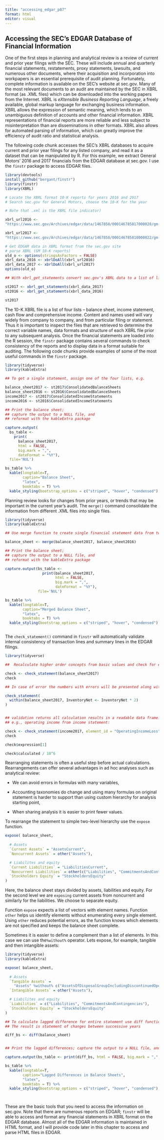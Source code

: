 ```yaml
---
title: "accessing_edgar_p87"
format: html
editor: visual
---
```


## Accessing the SEC's EDGAR Database of Financial Information

One of the first steps in planning and analytical review is a review of current and prior year filings with the SEC. These will include annual and quarterly financial statements, restatements, proxy statements, lawsuits, and numerous other documents, where their acquisition and incorporation into workpapers is an essential prerequisite of audit planning. Fortunately, complete information is available on the SEC's website at sec.gov. Many of the most relevant documents to an audit are maintained by the SEC in XBRL format (as .XML files) which can be downloaded into the working papers from the Internet. XBRL is *eXtensible Business Reporting Language*, a freely available, global markup language for exchanging business information. XBRL allows the expression of semantic meaning, which lends to an unambiguous definition of accounts and other financial information. XBRL representations of financial reports are more reliable and less subject to misinterpretation than are disseminations in other formats. XBRL also allows for automated parsing of information, which can greatly improve the efficiency of audit ratio and statistical analysis.

The following code chunk accesses the SEC's XBRL databases to acquire current and prior year filings for any listed company, and read it as a dataset that can be manipulated by R. For this example, we extract General Motors' 2016 and 2017 financials from the EDGAR database at sec.gov. I use the `finstr` package to access EDGAR files.

```r

library(devtools)
install_github("bergant/finstr")
library(finstr)
library(XBRL)

# Locate the XBRL format 10-K reports for years 2016 and 2017
# Search sec.gov for General Motors, choose the 10-K for the year

# Note that .xml is the XBRL file indicator)

xbrl_url2016 <-
"https://www.sec.gov/Archives/edgar/data/1467858/000146785817000028/gm-20161231.xml"

xbrl_url2017 <-
"https://www.sec.gov/Archives/edgar/data/1467858/000146785818000022/gm-20171231.xml"

# Get EDGAR data in XBRL format from the sec.gov site
# parse XBRL (GM 10-K reports)
old_o <- options(stringsAsFactors = FALSE)
xbrl_data_2016 <- xbrlDoAll(xbrl_url2016)
xbrl_data_2017 <- xbrlDoAll(xbrl_url2017)
options(old_o)

## With xbrl_get_statements convert sec.gov's XBRL data to a list of lists

st2017 <- xbrl_get_statements(xbrl_data_2017)
st2016 <- xbrl_get_statements(xbrl_data_2016)

st2017 

```

The 10-K XBRL file is a list of four lists -- balance sheet, income statement, cash flow and comprehensive income. Content and names used will vary widely from company to company, and from particular filing or statement. Thus it is important to inspect the files that are retrieved to determine the correct variable names, data formats and structure of each XBRL file prior to any subsequent analysis. Once the financial statements are loaded into the R session, the `finstr` package contains several commands to check consistency of the reports and to display data in a format suitable for auditing. The following code chunks provide examples of some of the most useful commands in the `finstr` package.

```r


library(tidyverse)
library(kableExtra)

## To get a single statement, assign one of the four lists, e.g.

balance_sheet2017 <- st2017$ConsolidatedBalanceSheets
balance_sheet2016 <- st2016$ConsolidatedBalanceSheets
income2017 <- st2017$ConsolidatedIncomeStatements
income2016 <- st2016$ConsolidatedIncomeStatements

## Print the balance sheet; 
## capture the output to a NULL file, and 
## reformat with the kableExtra package

capture.output(
  bs_table <- 
    print(
      balance_sheet2017, 
      html = FALSE, 
      big.mark = ",",    
      dateFormat = "%Y"), 
  file='NUL')

bs_table %>% 
  kable(longtable=T, 
        caption="Balance Sheet",
        "latex", 
        booktabs = T) %>% 
  kable_styling(bootstrap_options = c("striped", "hover", "condensed"), full_width = F, font_size=10) 


```

Planning review looks for changes from prior years, or trends that may be important in the current year's audit. The `merge()` command consolidate the information from different .XML files into single files.

```r


library(tidyverse)
library(kableExtra)

## Use merge function to create single financial statement data from two statements.

balance_sheet <- merge(balance_sheet2017, balance_sheet2016)

## Print the balance sheet; 
## capture the output to a NULL file, and 
## reformat with the kableExtra package

capture.output(bs_table <- 
                 print(balance_sheet2017, 
                       html = FALSE, 
                       big.mark = ",", 
                       dateFormat = "%Y"), 
               file='NUL')

bs_table %>% 
  kable(longtable=T, 
        caption="Merged Balance Sheet",
        "latex", 
        booktabs = T) %>% 
  kable_styling(bootstrap_options = c("striped", "hover", "condensed"), full_width = F, font_size=10) 



```

The `check_statement()` command in `finstr` will automatically validate internal consistency of transaction lines and summary lines in the EDGAR filings.

```r

library(tidyverse)

##  Recalculate higher order concepts from basic values and check for errors.

check <- check_statement(balance_sheet2017)
check

## In case of error the numbers with errors will be presented along with elements:

check_statement(
  within(balance_sheet2017, InventoryNet <- InventoryNet * 2)
)


## validation returns all calculation results in a readable data frame. 
## e.g., operating income from income statement:

check <- check_statement(income2017, element_id = "OperatingIncomeLoss")
check

check$expression[1]

check$calculated / 10^6

```

Rearranging statements is often a useful step before actual calculations. Rearrangements can offer several advantages in ad hoc analyses such as analytical review:

-   We can avoid errors in formulas with many variables,

-   Accounting taxonomies do change and using many formulas on original statement is harder to support than using custom hierarchy for analysis starting point,

-   When sharing analysis it is easier to print fewer values.

To rearrange the statement to simple two-level hierarchy use the `expose` function.

```r

expose( balance_sheet,
  
  # Assets
  `Current Assets` = "AssetsCurrent",
  `Noncurrent Assets` = other("Assets"),

  # Liabilites and equity
  `Current Liabilities` = "LiabilitiesCurrent",
  `Noncurrent Liabilities` = other(c("Liabilities", "CommitmentsAndContingencies")),
  `Stockholders Equity` = "StockholdersEquity"
)

```

Here, the balance sheet stays divided by assets, liabilities and equity. For the second level we are `exposing` current assets from noncurrent and similarly for the liabilities. We choose to separate equity.

Function `expose` expects a list of vectors with element names. Function `other` helps us identify elements without enumerating every single element. Using `other` reduces potential errors, as the function knows which elements are not specified and keeps the balance sheet complete.

Sometimes it is easier to define a complement than a list of elements. In this case we can use the`%without%` operator. Lets expose, for example, tangible and then intangible assets:

```r

library(tidyverse)
library(kableExtra)

expose( balance_sheet,
  
  # Assets
  `Tangible Assets` = 
    "Assets" %without% c("AssetsOfDisposalGroupIncludingDiscontinuedOperationCurrent", "NotesAndLoansReceivableNetCurrent","gm_AssetsSubjecttoorAvailableforOperatingLeaseNetCurrent"),
  `Intangible Assets` = other("Assets"),

  # Liabilites and equity
  `Liabilities` = c("Liabilities", "CommitmentsAndContingencies"),
  `Stockholders Equity` = "StockholdersEquity"
)

## To calculate lagged difference for entire statement use diff function. 
## The result is statement of changes between successive years

diff_bs <- diff(balance_sheet)


## Print the lagged differences; capture the output to a NULL file, and reformat with the kableExtra package

capture.output(bs_table <- print(diff_bs, html = FALSE, big.mark = ",", dateFormat = "%Y"), file='NUL')

bs_table %>% 
  kable(longtable=T, 
        caption="Lagged Differences in Balance Sheets",
        "latex", 
        booktabs = T) %>% 
  kable_styling(bootstrap_options = c("striped", "hover", "condensed"), full_width = F, font_size=10) 




```

These are the basic tools that you need to access the information on sec.gov. Note that there are numerous reports on EDGAR; `finstr` will be able to access and format any financial statements in XBRL format on the EDGAR database. Almost all of the EDGAR information is maintained in HTML format, and I will provide code later in this chapter to access and parse HTML files in EDGAR.
